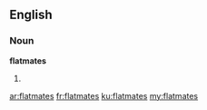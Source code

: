 ==English==

===Noun===
'''flatmates'''

# {{plural of|flatmate}}

[[ar:flatmates]]
[[fr:flatmates]]
[[ku:flatmates]]
[[my:flatmates]]